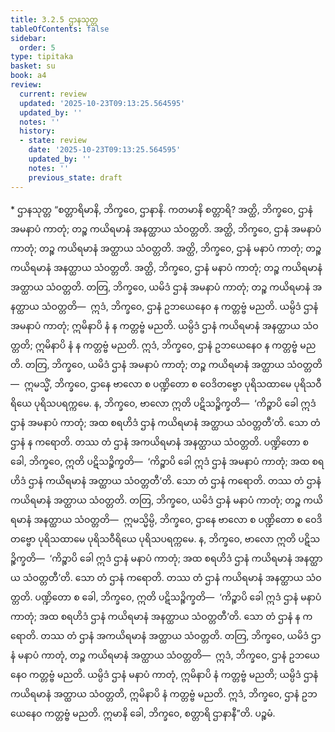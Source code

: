```yaml
---
title: 3.2.5 ဌာနသုတ္တ
tableOfContents: false
sidebar:
  order: 5
type: tipitaka
basket: su
book: a4
review:
  current: review
  updated: '2025-10-23T09:13:25.564595'
  updated_by: ''
  notes: ''
  history:
  - state: review
    date: '2025-10-23T09:13:25.564595'
    updated_by: ''
    notes: ''
    previous_state: draft
---
```



<ReviewStatus review={frontmatter.review} showDetails={true} />

<HypothesisAnnotation frontmatter={frontmatter} />

<DynamicBreadcrumb />

<Paragraph type="center" book="a4">
* ဌာနသုတ္တ
</Paragraph>

<Division number="115" book="a4" e="ch" v="15" p="433">

<Paragraph number="762" book="a4">
“စတ္တာရိမာနိ, ဘိက္ခဝေ, ဌာနာနိ. ကတမာနိ စတ္တာရိ? အတ္ထိ, ဘိက္ခဝေ, ဌာနံ အမနာပံ ကာတုံ; တဉ္စ ကယိရမာနံ အနတ္ထာယ သံဝတ္တတိ. အတ္ထိ, ဘိက္ခဝေ, ဌာနံ အမနာပံ ကာတုံ; တဉ္စ ကယိရမာနံ အတ္ထာယ သံဝတ္တတိ. အတ္ထိ, ဘိက္ခဝေ, ဌာနံ မနာပံ ကာတုံ; တဉ္စ ကယိရမာနံ အနတ္ထာယ သံဝတ္တတိ. အတ္ထိ, ဘိက္ခဝေ, ဌာနံ မနာပံ ကာတုံ; တဉ္စ ကယိရမာနံ အတ္ထာယ သံဝတ္တတိ.
</Paragraph>

<Paragraph number="763" book="a4">
တတြ, ဘိက္ခဝေ, ယမိဒံ ဌာနံ အမနာပံ ကာတုံ; တဉ္စ ကယိရမာနံ အနတ္ထာယ သံဝတ္တတိ—  ဣဒံ, ဘိက္ခဝေ, ဌာနံ ဥဘယေနေဝ န ကတ္တဗ္ဗံ မညတိ. ယမ္ပိဒံ ဌာနံ အမနာပံ ကာတုံ; ဣမိနာပိ နံ န ကတ္တဗ္ဗံ မညတိ. ယမ္ပိဒံ ဌာနံ ကယိရမာနံ အနတ္ထာယ သံဝတ္တတိ; ဣမိနာပိ နံ န ကတ္တဗ္ဗံ မညတိ. ဣဒံ, ဘိက္ခဝေ, ဌာနံ ဥဘယေနေဝ န ကတ္တဗ္ဗံ မညတိ.
</Paragraph>

<Paragraph number="764" book="a4">
တတြ, ဘိက္ခဝေ, ယမိဒံ ဌာနံ အမနာပံ ကာတုံ; တဉ္စ ကယိရမာနံ အတ္ထာယ သံဝတ္တတိ—  ဣမသ္မိံ, ဘိက္ခဝေ, ဌာနေ ဗာလော စ ပဏ္ဍိတော စ ဝေဒိတဗ္ဗော ပုရိသထာမေ ပုရိသဝီရိယေ ပုရိသပရက္ကမေ. န, ဘိက္ခဝေ, ဗာလော ဣတိ ပဋိသဉ္စိက္ခတိ—  ‘ကိဉ္စာပိ ခေါ ဣဒံ ဌာနံ အမနာပံ ကာတုံ; အထ စရဟိဒံ ဌာနံ ကယိရမာနံ အတ္ထာယ သံဝတ္တတီ’တိ. သော တံ ဌာနံ န ကရောတိ. တဿ တံ ဌာနံ အကယိရမာနံ အနတ္ထာယ သံဝတ္တတိ. ပဏ္ဍိတော စ ခေါ, ဘိက္ခဝေ, ဣတိ ပဋိသဉ္စိက္ခတိ—  ‘ကိဉ္စာပိ ခေါ ဣဒံ ဌာနံ အမနာပံ ကာတုံ; အထ စရဟိဒံ ဌာနံ ကယိရမာနံ အတ္ထာယ သံဝတ္တတီ’တိ. သော တံ ဌာနံ ကရောတိ. တဿ တံ ဌာနံ ကယိရမာနံ အတ္ထာယ သံဝတ္တတိ.
</Paragraph>

<Paragraph number="765" book="a4">
တတြ, ဘိက္ခဝေ, ယမိဒံ ဌာနံ မနာပံ ကာတုံ; တဉ္စ ကယိရမာနံ အနတ္ထာယ သံဝတ္တတိ—  ဣမသ္မိမ္ပိ, ဘိက္ခဝေ, ဌာနေ ဗာလော စ ပဏ္ဍိတော စ ဝေဒိတဗ္ဗော ပုရိသထာမေ ပုရိသဝီရိယေ ပုရိသပရက္ကမေ. န, ဘိက္ခဝေ, ဗာလော ဣတိ ပဋိသဉ္စိက္ခတိ—  ‘ကိဉ္စာပိ ခေါ ဣဒံ ဌာနံ မနာပံ ကာတုံ; အထ စရဟိဒံ ဌာနံ ကယိရမာနံ အနတ္ထာယ သံဝတ္တတီ’တိ. သော တံ ဌာနံ ကရောတိ. တဿ တံ ဌာနံ ကယိရမာနံ အနတ္ထာယ သံဝတ္တတိ. ပဏ္ဍိတော စ ခေါ, ဘိက္ခဝေ, ဣတိ ပဋိသဉ္စိက္ခတိ—  ‘ကိဉ္စာပိ ခေါ ဣဒံ ဌာနံ မနာပံ ကာတုံ; အထ စရဟိဒံ ဌာနံ ကယိရမာနံ အနတ္ထာယ သံဝတ္တတီ’တိ. သော တံ ဌာနံ န ကရောတိ. တဿ တံ ဌာနံ အကယိရမာနံ အတ္ထာယ သံဝတ္တတိ.
</Paragraph>

<Paragraph number="766" book="a4">
တတြ, ဘိက္ခဝေ, ယမိဒံ ဌာနံ မနာပံ ကာတုံ, တဉ္စ ကယိရမာနံ အတ္ထာယ သံဝတ္တတိ—  ဣဒံ, ဘိက္ခဝေ, ဌာနံ ဥဘယေနေဝ ကတ္တဗ္ဗံ မညတိ. ယမ္ပိဒံ ဌာနံ မနာပံ ကာတုံ, ဣမိနာပိ နံ ကတ္တဗ္ဗံ မညတိ; ယမ္ပိဒံ ဌာနံ ကယိရမာနံ အတ္ထာယ သံဝတ္တတိ, ဣမိနာပိ နံ ကတ္တဗ္ဗံ မညတိ. ဣဒံ, ဘိက္ခဝေ, ဌာနံ ဥဘယေနေဝ ကတ္တဗ္ဗံ မညတိ. ဣမာနိ ခေါ, ဘိက္ခဝေ, စတ္တာရိ ဌာနာနီ”တိ.

</Paragraph>
</Division>

<Paragraph number="767" type="center" book="a4">
ပဉ္စမံ.
</Paragraph>